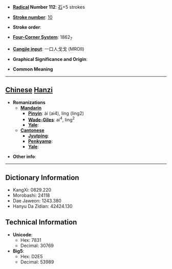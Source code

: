 * '''[[Wiktionary:Chinese radical index| Radical]] Number 112''': [[Wiktionary:Chinese radical index 石|石]]+5 strokes

* '''[[Wiktionary:Chinese total strokes index|Stroke number]]''': [[Wiktionary:Chinese total strokes index 10|10]]

* '''Stroke order''': 

* '''[[Wiktionary:Chinese four corner index|Four-Corner System]]''': 1862<sub>7</sub>

* '''[[Wiktionary:Chinese Cangjie index|Cangjie input]]''': 一口人戈戈 (MROII)

* '''Graphical Significance and Origin''': 

* '''Common Meaning'''

----

== [[Chinese]] [[Hanzi]] ==

* '''Romanizations'''
** '''[[Mandarin]]'''
*** '''[[Pinyin]]''': ài (ai4), líng (ling2)
*** '''[[Wade-Giles]]''': ai<sup>4</sup>, ling<sup>2</sup>
*** '''[[Yale]]''': 
** '''[[Cantonese]]'''
*** '''[[Jyutping]]''':
*** '''[[Penkyamp]]''': 
*** '''[[Yale]]''': 

* '''Other info''': 

----

== Dictionary Information ==

* KangXi: 0829.220
* Morobashi: 24118
* Dae Jaweon: 1243.380
* Hanyu Da Zidian: 42424.130

== Technical Information ==

* '''Unicode''':
** Hex: 7831
** Decimal: 30769
* '''Big5''':
** Hex: D2E5
** Decimal: 53989